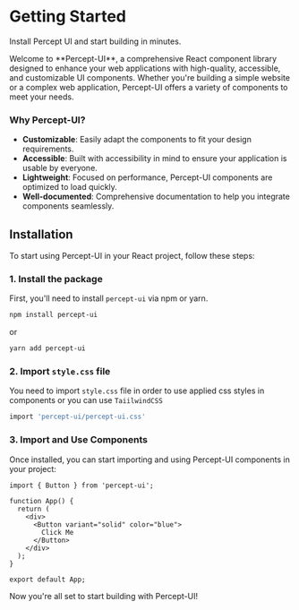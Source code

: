 # Getting Started
<p style={{fontSize:'1rem', marginTop:'0px', marginBottom:'2rem'  }}>Install Percept UI and start building in minutes.</p>

<p style={{fontSize:'1.2rem', marginTop:'0px', marginBottom:'2rem'  }}>Welcome to **Percept-UI**, a comprehensive React component library designed to enhance your web applications with high-quality, accessible, and customizable UI components. Whether you're building a simple website or a complex web application, Percept-UI offers a variety of components to meet your needs.</p>

### Why Percept-UI?

- **Customizable**: Easily adapt the components to fit your design requirements.
- **Accessible**: Built with accessibility in mind to ensure your application is usable by everyone.
- **Lightweight**: Focused on performance, Percept-UI components are optimized to load quickly.
- **Well-documented**: Comprehensive documentation to help you integrate components seamlessly.

## Installation

To start using Percept-UI in your React project, follow these steps:

### 1. Install the package

First, you'll need to install `percept-ui` via npm or yarn.

```bash
npm install percept-ui
```

or

```bash
yarn add percept-ui
```

### 2. Import `style.css` file

You need to import `style.css` file in order to use applied css styles in components or you can use `TaiilwindCSS`

```bash
import 'percept-ui/percept-ui.css'
```

### 3. Import and Use Components

Once installed, you can start importing and using Percept-UI components in your project:

```code
import { Button } from 'percept-ui';

function App() {
  return (
    <div>
      <Button variant="solid" color="blue">
        Click Me
      </Button>
    </div>
  );
}

export default App;
```

Now you're all set to start building with Percept-UI!
